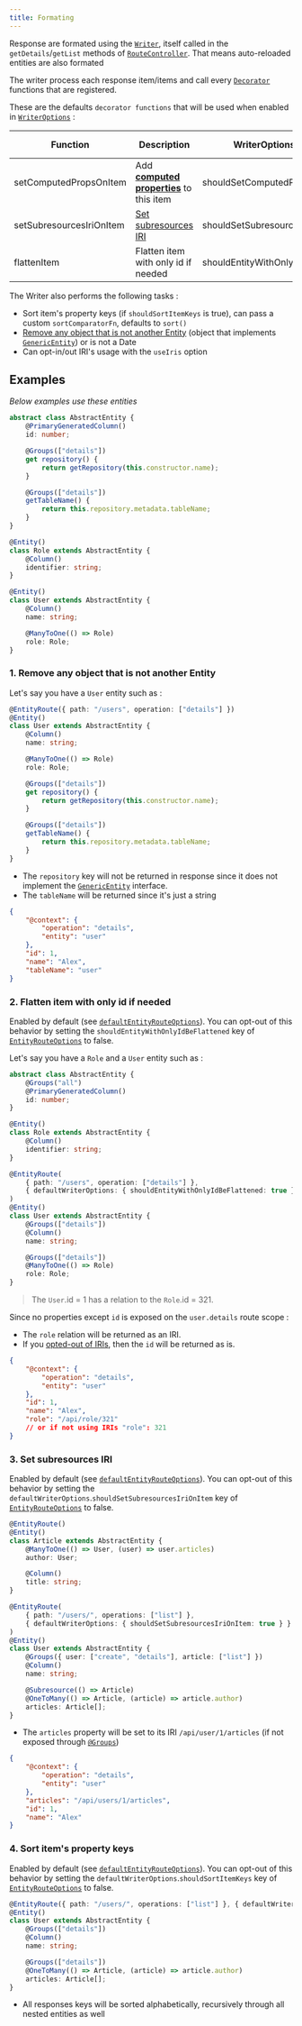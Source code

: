 ```yaml
---
title: Formating
---
```



Response are formated using the [`Writer`](/definitions/classes/writer), itself called in the `getDetails`/`getList`
methods of [`RouteController`](/definitions/classes/routecontroller). That means auto-reloaded entities are also
formated

The writer process each response item/items and call every [`Decorator`](/definitions/classes/decorator) functions that
are registered.

These are the defaults `decorator functions` that will be used when enabled in
[`WriterOptions`](/definitions#writeroptions) :

| Function                 | Description                                                                                      | WriterOptions's key               | Default enabled |
| ------------------------ | ------------------------------------------------------------------------------------------------ | --------------------------------- | --------------- |
| setComputedPropsOnItem   | Add [**computed properties**](/entity-groups/groups/introduction#computed-property) to this item | shouldSetComputedPropsOnItem      | true            |
| setSubresourcesIriOnItem | [Set subresources IRI](/entity-routes/subresources/introduction#format-in-response)              | shouldSetSubresourcesIriOnItem    | true            |
| flattenItem              | Flatten item with only id if needed                                                              | shouldEntityWithOnlyIdBeFlattened | true            |

The Writer also performs the following tasks :

-   Sort item's property keys (if `shouldSortItemKeys` is true), can pass a custom `sortComparatorFn`, defaults to
    `sort()`
-   [Remove any object that is not another Entity](#1-remove-any-object-that-is-not-another-entity) (object that
    implements [`GenericEntity`](/definitions/interfaces/genericentity)) or is not a Date
-   Can opt-in/out IRI's usage with the `useIris` option

## Examples

_Below examples use these entities_

```ts
abstract class AbstractEntity {
    @PrimaryGeneratedColumn()
    id: number;

    @Groups(["details"])
    get repository() {
        return getRepository(this.constructor.name);
    }

    @Groups(["details"])
    getTableName() {
        return this.repository.metadata.tableName;
    }
}

@Entity()
class Role extends AbstractEntity {
    @Column()
    identifier: string;
}

@Entity()
class User extends AbstractEntity {
    @Column()
    name: string;

    @ManyToOne(() => Role)
    role: Role;
}
```

### 1. Remove any object that is not another Entity

Let's say you have a `User` entity such as :

```ts
@EntityRoute({ path: "/users", operation: ["details"] })
@Entity()
class User extends AbstractEntity {
    @Column()
    name: string;

    @ManyToOne(() => Role)
    role: Role;

    @Groups(["details"])
    get repository() {
        return getRepository(this.constructor.name);
    }

    @Groups(["details"])
    getTableName() {
        return this.repository.metadata.tableName;
    }
}
```

-   The `repository` key will not be returned in response since it does not implement the
    [`GenericEntity`](/definitions/interfaces/genericentity) interface.
-   The `tableName` will be returned since it's just a string

```json bottomLeft="GET:/users/1"
{
    "@context": {
        "operation": "details",
        "entity": "user"
    },
    "id": 1,
    "name": "Alex",
    "tableName": "user"
}
```

### 2. Flatten item with only id if needed

<DocAlert status="info">

Enabled by default (see [`defaultEntityRouteOptions`](/definitions#const-defaultentityrouteoptions)). You can opt-out of
this behavior by setting the `shouldEntityWithOnlyIdBeFlattened` key of
[`EntityRouteOptions`](/definitions#entityrouteoptions) to false.

</DocAlert>

Let's say you have a `Role` and a `User` entity such as :

```ts {13}
abstract class AbstractEntity {
    @Groups("all")
    @PrimaryGeneratedColumn()
    id: number;
}

@Entity()
class Role extends AbstractEntity {
    @Column()
    identifier: string;
}

@EntityRoute(
    { path: "/users", operation: ["details"] },
    { defaultWriterOptions: { shouldEntityWithOnlyIdBeFlattened: true } }
)
@Entity()
class User extends AbstractEntity {
    @Groups(["details"])
    @Column()
    name: string;

    @Groups(["details"])
    @ManyToOne(() => Role)
    role: Role;
}
```

> The `User`.id = 1 has a relation to the `Role`.id = 321.

Since no properties except `id` is exposed on the `user.details` route scope :

-   The `role` relation will be returned as an IRI.
-   If you [opted-out of IRIs](/entity-routes/groups/introduction#relations-iris), then the `id` will be returned as is.

```json bottomLeft="GET:/users/1"
{
    "@context": {
        "operation": "details",
        "entity": "user"
    },
    "id": 1,
    "name": "Alex",
    "role": "/api/role/321"
    // or if not using IRIs "role": 321
}
```

### 3. Set subresources IRI

<DocAlert status="info">

Enabled by default (see [`defaultEntityRouteOptions`](/definitions#const-defaultentityrouteoptions)). You can opt-out of
this behavior by setting the `defaultWriterOptions`.`shouldSetSubresourcesIriOnItem` key of
[`EntityRouteOptions`](/definitions#entityrouteoptions) to false.

</DocAlert>

```typescript {11}
@EntityRoute()
@Entity()
class Article extends AbstractEntity {
    @ManyToOne(() => User, (user) => user.articles)
    author: User;

    @Column()
    title: string;
}

@EntityRoute(
    { path: "/users/", operations: ["list"] },
    { defaultWriterOptions: { shouldSetSubresourcesIriOnItem: true } }
)
@Entity()
class User extends AbstractEntity {
    @Groups({ user: ["create", "details"], article: ["list"] })
    @Column()
    name: string;

    @Subresource(() => Article)
    @OneToMany(() => Article, (article) => article.author)
    articles: Article[];
}
```

-   The `articles` property will be set to its IRI `/api/user/1/articles` (if not exposed through
    [`@Groups`](/definitions#groups))

```json {6} bottomLeft="GET:/users/1"
{
    "@context": {
        "operation": "details",
        "entity": "user"
    },
    "articles": "/api/users/1/articles",
    "id": 1,
    "name": "Alex"
}
```

### 4. Sort item's property keys

<DocAlert status="info">

Enabled by default (see [`defaultEntityRouteOptions`](/definitions#const-defaultentityrouteoptions)). You can opt-out of
this behavior by setting the `defaultWriterOptions`.`shouldSortItemKeys` key of
[`EntityRouteOptions`](/definitions#entityrouteoptions) to false.

</DocAlert>

```typescript {1}
@EntityRoute({ path: "/users/", operations: ["list"] }, { defaultWriterOptions: { shouldSortItemKeys: true } })
@Entity()
class User extends AbstractEntity {
    @Groups(["details"])
    @Column()
    name: string;

    @Groups(["details"])
    @OneToMany(() => Article, (article) => article.author)
    articles: Article[];
}
```

-   All responses keys will be sorted alphabetically, recursively through all nested entities as well
